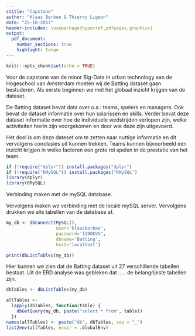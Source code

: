 ```yaml
---
stitle: "Capstone"
author: "Klaas Berbee & Thierry Ligeon"
date: "25-10-2017"
header-includes: \usepackage{hyperref,pdfpages,graphicx}
output: 
  pdf_document:
    number_sections: true
    highlight: tango
---
```


```r
knitr::opts_chunk$set(echo = TRUE)
```
\begin{titlepage}
\centering
	\includegraphics[width=0.15\textwidth]{intro}\par\vspace{1cm}
	{\scshape\LARGE Hogeschool van Amsterdam \par}
	\vspace{1cm}
	{\scshape\Large Capstone Big-Data in urban technology\par}
	\vspace{1.5cm}
	{\huge\bfseries Batting\par}
	\vspace{2cm}
	{\Large\itshape Klaas Berbee\par}
	{\Large\itshape Thierry Ligeon\par}
	\vfill
	supervised by\par
	Dr.~J.R. \textsc{Helmus}

	\vfill

% Bottom of the page
	{\large \today\par}


\end{titlepage}
\flushleft
\pagebreak
\tableofcontents
\pagebreak
\textit{This page is intentionally left blank.}
\pagebreak
\section{Capstone Batting}
\textit{Klaas Berbee \& Thierry Ligeon}

Voor de capstone van de minor Big-Data in urban technology aan de Hogeschool van Amsterdam moeten wij de Batting dataset gaan bestuderen. Als eerste beginnen we met het globaal inzicht krijgen van de dataset.

\subsection{Context van de dataset}

De Batting dataset bevat data over o.a.: teams, spelers en managers. Ook bevat de dataset informatie over hun salarissen en skills. Verder bevat deze dataset informatie over hoe de individuele wedstrijden verlopen zijn, welke activiteiten hierin zijn voorgekomen en door wie deze zijn uitgevoerd. 

Het doel is om deze dateset om te zetten naar nuttige informatie en dit vervolgens conclusies uit kunnen trekken. Teams kunnen bijvoorbeeld een inzicht krijgen in welke factoren een grote rol spelen in de prestatie van het team.


\subsubsection{Belanghebbende voor deze dataset}

\begin{description}

\item[Kansspel spelers] \hfill \\
Er kan een voordeel voor kansspelspelers ontstaan zodra zij bezitten over voorspelmodellen voor komende wedstrijden.

\item[Teamcoaches] \hfill \\
De coach kan uit de dataset de sterke en zwakke punten van de spelers inzien. Hierop kan hij zijn trainingen specificeren op bepaalde aspecten voor zijn spelers. Daarnaast kunnen de sterke en zwakke punten van de competitie bekeken worden om zo beter voor te kunnen bereiden oo aankomende wedstrijden.

\item[Junior spelers] \hfill \\
Beginnende spelers kunnen hun idolen en vaardigheden vergelijken en bekijken bij welke club zij getraind hebben. Dit zou een aanleiding kunnen zijn om een club te kiezen

\item[Stadions] \hfill \\
Met deze dataset kan de hoeveelheid bezoekers voorspeld worden. Hierop kunnen prijzen, hoeveelheid beveiliging en promotie op worden aangepast.

\end{description}

```r
if (!require("dplyr")) install.packages("dplyr")
if (!require("RMySQL")) install.packages("RMySQL")
library(dplyr)
library(RMySQL)
```
\subsection{Data importeren via mySQL}
Verbinding maken met de mySQL database.

Vervolgens maken we verbinding met de locale mySQL server. Vervolgens drukken we alle tabellen van de database af.
```r
my_db <- dbConnect(MySQL(), 
                   user='klaasberbee', 
                   password='119OKVU', 
                   dbname='Batting', 
                   host='localhost')

print(dbListTables(my_db))
```
Hier kunnen we zien dat de Batting dataset uit 27 verschillende tabellen bestaat. Uit de ERD analyse was gebleken dat ..... de belangrijkste tabellen zijn.

```r
dbTables <- dbListTables(my_db)

allTables <-
  lapply(dbTables, function(table) {
    dbGetQuery(my_db, paste("select * from", table))
  })
names(allTables) <- paste("db", dbTables, sep = "_")
list2env(allTables, envir = .GlobalEnv)
```
